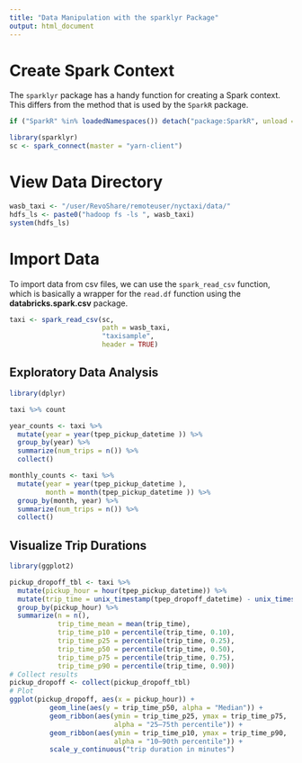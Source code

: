 ```yaml
---
title: "Data Manipulation with the sparklyr Package"
output: html_document
---
```


# Create Spark Context

The `sparklyr` package has a handy function for creating a Spark context. This differs from the method that is used by the `SparkR` package.

```r
if ("SparkR" %in% loadedNamespaces()) detach("package:SparkR", unload = TRUE)

library(sparklyr)
sc <- spark_connect(master = "yarn-client")

```

# View Data Directory

```r

wasb_taxi <- "/user/RevoShare/remoteuser/nyctaxi/data/"
hdfs_ls <- paste0("hadoop fs -ls ", wasb_taxi)
system(hdfs_ls)
```



# Import Data

To import data from csv files, we can use the `spark_read_csv` function, which is basically a wrapper for the `read.df` function using the __databricks.spark.csv__ package.

```r

taxi <- spark_read_csv(sc,
                       path = wasb_taxi,
                       "taxisample",
                       header = TRUE)


```


## Exploratory Data Analysis

```r
library(dplyr)

taxi %>% count

year_counts <- taxi %>% 
  mutate(year = year(tpep_pickup_datetime )) %>%
  group_by(year) %>%
  summarize(num_trips = n()) %>%
  collect()

monthly_counts <- taxi %>% 
  mutate(year = year(tpep_pickup_datetime ),
         month = month(tpep_pickup_datetime )) %>% 
  group_by(month, year) %>% 
  summarize(num_trips = n()) %>% 
  collect()

```

## Visualize Trip Durations

```r

library(ggplot2)

pickup_dropoff_tbl <- taxi %>%
  mutate(pickup_hour = hour(tpep_pickup_datetime)) %>%
  mutate(trip_time = unix_timestamp(tpep_dropoff_datetime) - unix_timestamp(tpep_pickup_datetime)) %>%
  group_by(pickup_hour) %>% 
  summarize(n = n(),
            trip_time_mean = mean(trip_time),
            trip_time_p10 = percentile(trip_time, 0.10),
            trip_time_p25 = percentile(trip_time, 0.25),
            trip_time_p50 = percentile(trip_time, 0.50),
            trip_time_p75 = percentile(trip_time, 0.75),
            trip_time_p90 = percentile(trip_time, 0.90))
# Collect results
pickup_dropoff <- collect(pickup_dropoff_tbl)
# Plot
ggplot(pickup_dropoff, aes(x = pickup_hour)) +
          geom_line(aes(y = trip_time_p50, alpha = "Median")) +
          geom_ribbon(aes(ymin = trip_time_p25, ymax = trip_time_p75, 
                          alpha = "25–75th percentile")) +
          geom_ribbon(aes(ymin = trip_time_p10, ymax = trip_time_p90, 
                          alpha = "10–90th percentile")) +
          scale_y_continuous("trip duration in minutes")
```

